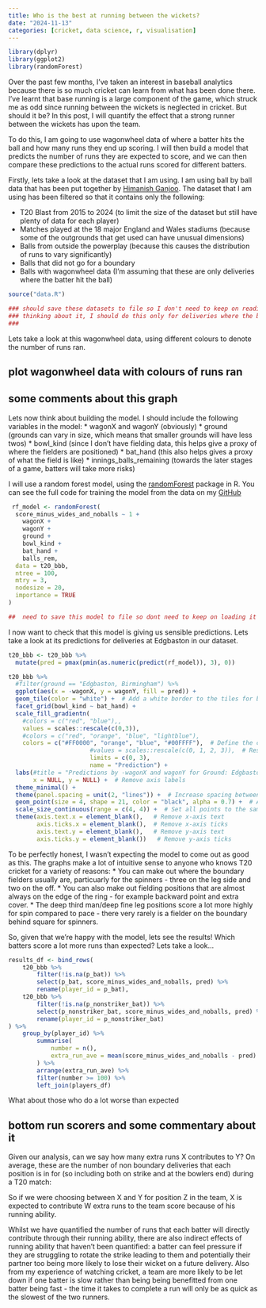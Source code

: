 ```yaml
---
title: Who is the best at running between the wickets?
date: "2024-11-13"
categories: [cricket, data science, r, visualisation]
---
```


```r
library(dplyr)
library(ggplot2)
library(randomForest)
```

Over the past few months, I've taken an interest in baseball analytics because there is so much cricket can learn from what has been done there. I've learnt that base running is a large component of the game, which struck me as odd since running between the wickets is neglected in cricket. But should it be? In this post, I will quantify the effect that a strong runner between the wickets has upon the team.

To do this, I am going to use wagonwheel data of where a batter hits the ball and how many runs they end up scoring. I will then build a model that predicts the number of runs they are expected to score, and we can then compare these predictions to the actual runs scored for different batters.

Firstly, lets take a look at the dataset that I am using. I am using ball by ball data that has been put together by [Himanish Ganjoo](https://twitter.com/hganjoo_153). The dataset that I am using has been filtered so that it contains only the following:

* T20 Blast from 2015 to 2024 (to limit the size of the dataset but still have plenty of data for each player)
* Matches played at the 18 major England and Wales stadiums (because some of the outgrounds that get used can have unusual dimensions)
* Balls from outside the powerplay (because this causes the distribution of runs to vary significantly)
* Balls that did not go for a boundary
* Balls with wagonwheel data (I'm assuming that these are only deliveries where the batter hit the ball)

```r
source("data.R")

### should save these datasets to file so I don't need to keep on reading them in
### thinking about it, I should do this only for deliveries where the batter scored runs. Or investigate the wagonX and wagonY when they don't - most of these deliveries go straight to the keeper, and I am interested in what happens when the batter hits the ball and it goes somewhere in the field.
### 
```
Lets take a look at this wagonwheel data, using different colours to denote the number of runs ran.

## plot wagonwheel data with colours of runs ran

## some comments about this graph

Lets now think about building the model. I should include the following variables in the model:
* wagonX and wagonY (obviously)
* ground (grounds can vary in size, which means that smaller grounds will have less twos)
* bowl_kind (since I don't have fielding data, this helps give a proxy of where the fielders are positioned)
* bat_hand (this also helps gives a proxy of what the field is like)
* innings_balls_remaining (towards the later stages of a game, batters will take more risks)

I will use a random forest model, using the [randomForest](https://cran.r-project.org/web/packages/randomForest/index.html) package in R. You can see the full code for training the model from the data on my [GitHub](LINK TO MODEL TRAINING)

```r
 rf_model <- randomForest(
  score_minus_wides_and_noballs ~ 1 +
    wagonX +
    wagonY +
    ground +
    bowl_kind +
    bat_hand +
    balls_rem,
  data = t20_bbb,
  ntree = 100,
  mtry = 3,
  nodesize = 20,
  importance = TRUE
)

##  need to save this model to file so dont need to keep on loading it in. Is this reproducible each time or do I need to set a seed?
```


I now want to check that this model is giving us sensible predictions. Lets take a look at its predictions for deliveries at Edgbaston in our dataset.

```r
t20_bbb <- t20_bbb %>%
  mutate(pred = pmax(pmin(as.numeric(predict(rf_model)), 3), 0))

t20_bbb %>%
  #filter(ground == "Edgbaston, Birmingham") %>%
  ggplot(aes(x = -wagonX, y = wagonY, fill = pred)) +
  geom_tile(color = "white") +  # Add a white border to the tiles for better visibility
  facet_grid(bowl_kind ~ bat_hand) + 
  scale_fill_gradientn(
    #colors = c("red", "blue"),,
    values = scales::rescale(c(0,3)),
    #colors = c("red", "orange", "blue", "lightblue"),
    colors = c("#FF0000", "orange", "blue", "#00FFFF"),  # Define the colors
                       #values = scales::rescale(c(0, 1, 2, 3)),  # Rescale values
                       limits = c(0, 3), 
                       name = "Prediction") + 
  labs(#title = "Predictions by -wagonX and wagonY for Ground: Edgbaston, Birmingham",
       x = NULL, y = NULL) +  # Remove axis labels
  theme_minimal() +
  theme(panel.spacing = unit(2, "lines")) +  # Increase spacing between facets
  geom_point(size = 4, shape = 21, color = "black", alpha = 0.7) +  # Add points with fixed size
  scale_size_continuous(range = c(4, 4)) +  # Set all points to the same size
  theme(axis.text.x = element_blank(),   # Remove x-axis text
        axis.ticks.x = element_blank(),  # Remove x-axis ticks
        axis.text.y = element_blank(),   # Remove y-axis text
        axis.ticks.y = element_blank())   # Remove y-axis ticks
```


To be perfectly honest, I wasn't expecting the model to come out as good as this. The graphs make a lot of intuitive sense to anyone who knows T20 cricket for a variety of reasons:
* You can make out where the boundary fielders usually are, particuarly for the spinners - three on the leg side and two on the off.
* You can also make out fielding positions that are almost always on the edge of the ring - for example backward point and extra cover.
* The deep third man/deep fine leg positions score a lot more highly for spin compared to pace - there very rarely is a fielder on the boundary behind square for spinners.

So, given that we're happy with the model, lets see the results! Which batters score a lot more runs than expected? Lets take a look...

```r
results_df <- bind_rows(
	t20_bbb %>%
		filter(!is.na(p_bat)) %>%
		select(p_bat, score_minus_wides_and_noballs, pred) %>%
		rename(player_id = p_bat),
	t20_bbb %>%
		filter(!is.na(p_nonstriker_bat)) %>%
		select(p_nonstriker_bat, score_minus_wides_and_noballs, pred) %>%
		rename(player_id = p_nonstriker_bat)
) %>%
	group_by(player_id) %>%
		summarise(
			number = n(),
			extra_run_ave = mean(score_minus_wides_and_noballs - pred)
		) %>%
		arrange(extra_run_ave) %>%
		filter(number >= 100) %>%
		left_join(players_df)
```

What about those who do a lot worse than expected

## bottom run scorers and some commentary about it

Given our analysis, can we say how many extra runs X contributes to Y? On average, these are the number of non boundary deliveries that each position is in for (so including both on strike and at the bowlers end) during a T20 match:

So if we were choosing between X and Y for position Z in the team, X is expected to contribute W extra runs to the team score because of his running ability.

Whilst we have quantified the number of runs that each batter will directly contribute through their running ability, there are also indirect effects of running ability that haven't been quantified: a batter can feel pressure if they are struggling to rotate the strike leading to them and potentially their partner too being more likely to lose their wicket on a future delivery. Also from my experience of watching cricket, a team are more likely to be let down if one batter is slow rather than being  being benefitted from one batter being fast - the time it takes to complete a run will only be as quick as the slowest of the two runners.
